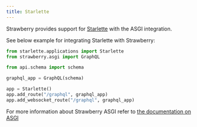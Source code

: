 ```yaml
---
title: Starlette
---
```

Strawberry provides support for [Starlette](https://www.starlette.io/) with the
ASGI integration.

See below example for integrating Starlette with Strawberry:

```python
from starlette.applications import Starlette
from strawberry.asgi import GraphQL

from api.schema import schema

graphql_app = GraphQL(schema)

app = Starlette()
app.add_route("/graphql", graphql_app)
app.add_websocket_route("/graphql", graphql_app)
```

For more information about Strawberry ASGI refer to
[the documentation on ASGI](./asgi)
